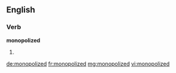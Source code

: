 ==English==

===Verb===
'''monopolized'''

# {{past of|[[monopolize]]}}

[[de:monopolized]]
[[fr:monopolized]]
[[mg:monopolized]]
[[vi:monopolized]]
